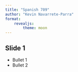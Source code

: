 ```yaml
---
title: "Spanish 709"
author: "Kevin Navarrete-Parra"
format: 
    revealjs:
        theme: moon
---
```


## Slide 1

- Bullet 1
- Bullet 2